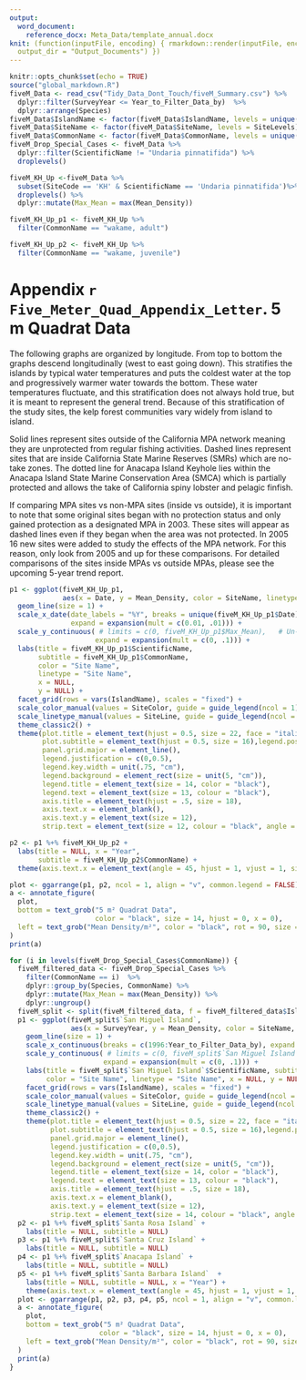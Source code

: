```yaml
---
output: 
  word_document:
    reference_docx: Meta_Data/template_annual.docx
knit: (function(inputFile, encoding) { rmarkdown::render(inputFile, encoding = encoding,
  output_dir = "Output_Documents") })
---
```

```r
knitr::opts_chunk$set(echo = TRUE)
source("global_markdown.R")
fiveM_Data <- read_csv("Tidy_Data_Dont_Touch/fiveM_Summary.csv") %>% 
  dplyr::filter(SurveyYear <= Year_to_Filter_Data_by)  %>% 
  dplyr::arrange(Species)
fiveM_Data$IslandName <- factor(fiveM_Data$IslandName, levels = unique(siteInfo1$IslandName))
fiveM_Data$SiteName <- factor(fiveM_Data$SiteName, levels = SiteLevels)
fiveM_Data$CommonName <- factor(fiveM_Data$CommonName, levels = unique(fiveM_Data$CommonName))
fiveM_Drop_Special_Cases <- fiveM_Data %>% 
  dplyr::filter(ScientificName != "Undaria pinnatifida") %>%
  droplevels()

fiveM_KH_Up <-fiveM_Data %>% 
  subset(SiteCode == 'KH' & ScientificName == 'Undaria pinnatifida')%>%
  droplevels() %>% 
  dplyr::mutate(Max_Mean = max(Mean_Density))

fiveM_KH_Up_p1 <- fiveM_KH_Up %>% 
  filter(CommonName == "wakame, adult")

fiveM_KH_Up_p2 <- fiveM_KH_Up %>% 
  filter(CommonName == "wakame, juvenile")

```
# Appendix `r Five_Meter_Quad_Appendix_Letter`. 5 m Quadrat Data

The following graphs are organized by longitude. From top to bottom the graphs descend longitudinally (west to east going down). This stratifies the islands by typical water temperatures and puts the coldest water at the top and progressively warmer water towards the bottom. These water temperatures fluctuate, and this stratification does not always hold true, but it is meant to represent the general trend. Because of this stratification of the study sites, the kelp forest communities vary widely from island to island.  

Solid lines represent sites outside of the California MPA network meaning they are unprotected from regular fishing activities. Dashed lines represent sites that are inside California State Marine Reserves (SMRs) which are no-take zones. The dotted line for Anacapa Island Keyhole lies within the Anacapa Island State Marine Conservation Area (SMCA) which is partially protected and allows the take of California spiny lobster and pelagic finfish.

If comparing MPA sites vs non-MPA sites (inside vs outside), it is important to note that some original sites began with no protection status and only gained protection as a designated MPA in 2003. These sites will appear as dashed lines even if they began when the area was not protected. In 2005 16 new sites were added to study the effects of the MPA network. For this reason, only look from 2005 and up for these comparisons. For detailed comparisons of the sites inside MPAs vs outside MPAs, please see the upcoming 5-year trend report.

```r
p1 <- ggplot(fiveM_KH_Up_p1,
             aes(x = Date, y = Mean_Density, color = SiteName, linetype = SiteName)) + 
  geom_line(size = 1) +
  scale_x_date(date_labels = "%Y", breaks = unique(fiveM_KH_Up_p1$Date),
               expand = expansion(mult = c(0.01, .01))) +
  scale_y_continuous( # limits = c(0, fiveM_KH_Up_p1$Max_Mean),   # Un-comment to make scales fixed across both graphs
                     expand = expansion(mult = c(0, .1))) +
  labs(title = fiveM_KH_Up_p1$ScientificName,  
       subtitle = fiveM_KH_Up_p1$CommonName,
       color = "Site Name",
       linetype = "Site Name",
       x = NULL,
       y = NULL) +
  facet_grid(rows = vars(IslandName), scales = "fixed") +
  scale_color_manual(values = SiteColor, guide = guide_legend(ncol = 1)) +
  scale_linetype_manual(values = SiteLine, guide = guide_legend(ncol = 1)) +
  theme_classic2() +
  theme(plot.title = element_text(hjust = 0.5, size = 22, face = "italic"),
        plot.subtitle = element_text(hjust = 0.5, size = 16),legend.position = "right",
        panel.grid.major = element_line(),
        legend.justification = c(0,0.5),
        legend.key.width = unit(.75, "cm"),
        legend.background = element_rect(size = unit(5, "cm")),
        legend.title = element_text(size = 14, color = "black"),
        legend.text = element_text(size = 13, colour = "black"),
        axis.title = element_text(hjust = .5, size = 18),
        axis.text.x = element_blank(),
        axis.text.y = element_text(size = 12),
        strip.text = element_text(size = 12, colour = "black", angle = 90))

p2 <- p1 %+% fiveM_KH_Up_p2 +
  labs(title = NULL, x = "Year",
       subtitle = fiveM_KH_Up_p2$CommonName) +
  theme(axis.text.x = element_text(angle = 45, hjust = 1, vjust = 1, size = 12))

plot <- ggarrange(p1, p2, ncol = 1, align = "v", common.legend = FALSE)
a <- annotate_figure(
  plot,
  bottom = text_grob("5 m² Quadrat Data", 
                     color = "black", size = 14, hjust = 0, x = 0),
  left = text_grob("Mean Density/m²", color = "black", rot = 90, size = 18)
)
print(a)

```
```r
for (i in levels(fiveM_Drop_Special_Cases$CommonName)) {
  fiveM_filtered_data <- fiveM_Drop_Special_Cases %>%
    filter(CommonName == i)  %>% 
    dplyr::group_by(Species, CommonName) %>% 
    dplyr::mutate(Max_Mean = max(Mean_Density)) %>% 
    dplyr::ungroup() 
  fiveM_split <- split(fiveM_filtered_data, f = fiveM_filtered_data$IslandName) 
  p1 <- ggplot(fiveM_split$`San Miguel Island`,
               aes(x = SurveyYear, y = Mean_Density, color = SiteName, linetype = SiteName)) + 
    geom_line(size = 1) +
    scale_x_continuous(breaks = c(1996:Year_to_Filter_Data_by), expand = c(0,0)) +
    scale_y_continuous( # limits = c(0, fiveM_split$`San Miguel Island`$Max_Mean),    # Un-comment to make scales fixed across both graphs
                       expand = expansion(mult = c(0, .1))) +
    labs(title = fiveM_split$`San Miguel Island`$ScientificName, subtitle = fiveM_split$`San Miguel Island`$CommonName,
         color = "Site Name", linetype = "Site Name", x = NULL, y = NULL) +
    facet_grid(rows = vars(IslandName), scales = "fixed") +
    scale_color_manual(values = SiteColor, guide = guide_legend(ncol = 1)) +
    scale_linetype_manual(values = SiteLine, guide = guide_legend(ncol = 1)) +
    theme_classic2() +
    theme(plot.title = element_text(hjust = 0.5, size = 22, face = "italic"),
          plot.subtitle = element_text(hjust = 0.5, size = 16),legend.position = "right",
          panel.grid.major = element_line(),
          legend.justification = c(0,0.5),
          legend.key.width = unit(.75, "cm"),
          legend.background = element_rect(size = unit(5, "cm")),
          legend.title = element_text(size = 14, color = "black"),
          legend.text = element_text(size = 13, colour = "black"),
          axis.title = element_text(hjust = .5, size = 18),
          axis.text.x = element_blank(),
          axis.text.y = element_text(size = 12),
          strip.text = element_text(size = 14, colour = "black", angle = 90))
  p2 <- p1 %+% fiveM_split$`Santa Rosa Island` +
    labs(title = NULL, subtitle = NULL)
  p3 <- p1 %+% fiveM_split$`Santa Cruz Island` +
    labs(title = NULL, subtitle = NULL)
  p4 <- p1 %+% fiveM_split$`Anacapa Island` +
    labs(title = NULL, subtitle = NULL)
  p5 <- p1 %+% fiveM_split$`Santa Barbara Island`  +
    labs(title = NULL, subtitle = NULL, x = "Year") +
    theme(axis.text.x = element_text(angle = 45, hjust = 1, vjust = 1, size = 12))
  plot <- ggarrange(p1, p2, p3, p4, p5, ncol = 1, align = "v", common.legend = FALSE)
  a <- annotate_figure(
    plot,
    bottom = text_grob("5 m² Quadrat Data", 
                      color = "black", size = 14, hjust = 0, x = 0),
    left = text_grob("Mean Density/m²", color = "black", rot = 90, size = 18)
  )
  print(a)
}
```